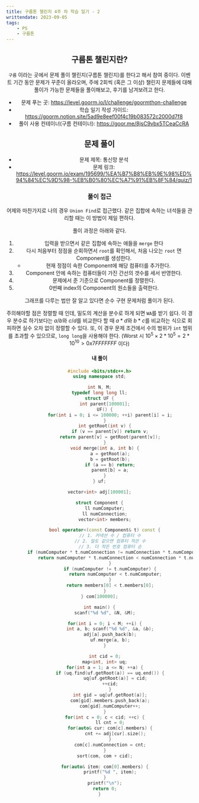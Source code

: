 ```yaml
---
title: 구름톤 챌린지 4주 차 학습 일기 - 2
writtendate: 2023-09-05
tags:
    - PS
    - 구름톤
---
```


<Header />

## 구름톤 챌린지란?

`구름` 이라는 곳에서 문제 풀이 챌린지(구름톤 챌린지)를 한다고 해서 참여 중이다. 이벤트 기간 동안 문제가 꾸준이 올라오며, 주에 2회씩 (혹은 그 이상) 챌린지 문제들에 대해 풀이가 가능한 문제들을 풀이해보고, 후기를 남겨보려고 한다.

- 문제 푸는 곳: https://level.goorm.io/l/challenge/goormthon-challenge
- 학습 일기 작성 가이드: https://goorm.notion.site/5ad9e8eef00f4c19b083572c2000d7f8
- 풀이 사용 컨테이너(구름 컨테이너): https://goor.me/8jsC9vbx5TCeaCcRA

## 문제 풀이

- 문제 제목: 통신망 분석
- 문제 링크: https://level.goorm.io/exam/195699/%EA%B7%B8%EB%9E%98%ED%94%84%EC%9D%98-%EB%B0%80%EC%A7%91%EB%8F%84/quiz/1

### 풀이 접근

어제와 마찬가지로 나의 경우 `Union Find`로 접근했다. 같은 집합에 속하는 녀석들을 관리할 때는 이 방법이 제일 편하다.

풀이 과정은 아래와 같다.

1. 입력을 받으면서 같은 집합에 속하는 애들을 `merge` 한다
2. 다시 처음부터 정점을 순회하면서 `root`를 확인해서, 처음 나오는 `root` 면 Component를 생성한다.
    - 현재 정점이 속한 Component에 해당 컴퓨터를 추가한다.
3. Component 안에 속하는 컴퓨터들이 가진 간선의 갯수를 세서 반영한다.
4. 문제에서 준 기준으로 Component를 정렬한다.
5. 0번째 index의 Component의 원소들을 출력한다.

그래프를 다루는 법만 잘 알고 있다면 순수 구현 문제처럼 풀이가 된다.

주의해야할 점은 정렬할 때 인데, 밀도의 계산을 분수로 하게 되면 `WA`를 받기 쉽다. 이 경우 분수로 하기보다는 $a / b$와 $c / d$를 비교한다 할 때 $a * d$와 $b * c$를 비교하는 식으로 회피하면 실수 오차 없이 정렬할 수 있다. 또, 이 경우 문제 조건에서 수의 범위가 `int` 범위를 초과할 수 있으므로, `long long`을 사용해야 한다. (Worst 시 $10^5 \times 2*10^5 = 2*10^{10} \gt 0x7FFFFFFF$ 이다)

#### 내 풀이

```cpp
#include <bits/stdc++.h>
using namespace std;

int N, M;
typedef long long ll;
struct UF {
    int parent[100001];
    UF() {
        for(int i = 0; i <= 100000; ++i) parent[i] = i;
    }
    int getRoot(int v) {
        if (v == parent[v]) return v;
        return parent[v] = getRoot(parent[v]);
    }
    void merge(int a, int b) {
        a = getRoot(a);
        b = getRoot(b);
        if (a == b) return;
        parent[b] = a;
    }
} uf;

vector<int> adj[100001];

struct Component {
    ll numComputer;
    ll numConnection;
    vector<int> members;

    bool operator<(const Component& t) const {
        // 1. 커넥션 수 / 컴퓨터 수
        // 2. 밀도 같으면 컴퓨터 적은 수
        // 3. 더 작은 번호 컴퓨터 순
        if (numComputer * t.numConnection != numConnection * t.numComputer) {
            return numComputer * t.numConnection < numConnection * t.numComputer;
        }
        if (numComputer != t.numComputer) {
            return numComputer < t.numComputer;
        }
        return members[0] < t.members[0];
    }
} com[100000];

int main() {
    scanf("%d %d", &N, &M);

    for(int i = 0; i < M; ++i) {
        int a, b; scanf("%d %d", &a, &b);
        adj[a].push_back(b);
        uf.merge(a, b);
    }

    int cid = 0;
    map<int, int> uq;
    for(int a = 1; a <= N; ++a) {
        if (uq.find(uf.getRoot(a)) == uq.end()) {
            uq[uf.getRoot(a)] = cid;
            ++cid;    
        }
        int gid = uq[uf.getRoot(a)];
        com[gid].members.push_back(a);
        com[gid].numComputer++;
    }
    for(int c = 0; c < cid; ++c) {
        ll cnt = 0;
        for(auto& cur: com[c].members) {
            cnt += adj[cur].size();
        }
        com[c].numConnection = cnt;
    }
    sort(com, com + cid);

    for(auto& item: com[0].members) {
        printf("%d ", item);
    }
    printf("\n");
    return 0;
}
```

<TagList />
<Comment />
